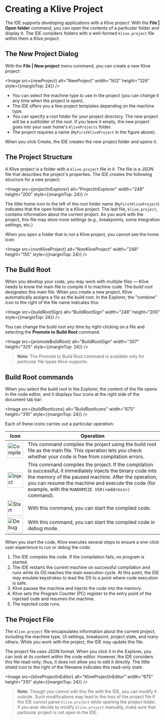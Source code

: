 
# Creating a Klive Project

The IDE supports developing applications with a *Klive project*. With the **File | Open folder** command, you can open the contents of a particular folder and display it. The IDE considers folders with a well-formed `klive.project` file within them a *Klive project*.

## The New Project Dialog

With the **File | New project** menu command, you can create a new Klive project:

<Image src={newProject} alt="NewProject" width="502" height="326" style={{marginTop: 24}} />

- You can select the machine type to use in the project (you can change it any time when the project is open).
- The IDE offers you a few project templates depending on the machine type.
- You can specify a root folder for your project directory. The new project will be a subfolder of the root. If you leave it empty, the new project goes into your user home's `KliveProjects` folder.
- The project requires a name (`MyFirstKliveProject` in the figure above). 

When you click Create, the IDE creates the new project folder and opens it.

## The Project Structure

A Klive project is a folder with a `klive.project` file in it. The file is a JSON file that describes the project's properties. The IDE creates the following structure for a new project:

<Image src={projectInExplorer} alt="ProjectInExplorer" width="248" height="200" style={{marginTop: 24}} />

The little home icon to the left of the root folder name (`MyFirstKliveProject`) indicates that the open folder is a Klive project. The last file, `klive.project`, contains information about the current project. As you work with the project, this file may store more settings (e.g., breakpoints, some integration settings, etc.)

When you open a folder that is not a Klive project, you cannot see the home icon:

<Image src={nonKliveProject} alt="NonKliveProject" width="248" height="155" style={{marginTop: 24}} />

## The Build Root

When you develop your code, you may work with multiple files — Klive needs to know the main file to compile it to machine code. The *build root* designates this main file. When you create a new project, Klive automatically assigns a file as the build root. In the Explorer, the "combine" icon to the right of the file name indicates this:

<Image src={buildRootSign} alt="BuildRootSign" width="248" height="200" style={{marginTop: 24}} />

You can change the build root any time by right-clicking on a file and selecting the **Promote to Build Root** command.

<Image src={promoteBuildRoot} alt="BuildRootSign" width="307" height="325" style={{marginTop: 24}} />

> **Note**: The Promote to Build Root command is available only for particular file types Klive supports.

## Build Root commands

When you select the build root in the Explorer, the content of the file opens in the code editor, and it displays four icons at the right side of the document tab bar:

<Image src={buildRootIcons} alt="BuildRootIcons" width="675" height="310" style={{marginTop: 24}} />

Each of these icons carries out a particular operation:

| Icon | Operation |
| ---- | --------- |
| <Image src={compile} alt="Compile" width="50" height="50" /> | This command compiles the project using the build root file as the main file. This operation lets you check whether your code is free from compilation errors. |
| <Image src={inject} alt="Inject" width="50" height="50" /> | This command compiles the project. If the compilation is successful, it immediately injects the binary code into the memory of the paused machine. After the operation, you can resume the machine and execute the code (for example, with the `RANDOMIZE USR(<address>)` command). |
| <Image src={start} alt="Start" width="50" height="50" /> | With this command, you can start the compiled code. |
| <Image src={debug} alt="Debug" width="50" height="50" /> | With this command, you can start the compiled code in debug mode. |

When you start the code, Klive executes several steps to ensure a one-click user experience to run or debug the code:

1. The IDE compiles the code. If the compilation fails, no program is started.
2. The IDE restarts the current machine on successful compilation and runs while its OS reaches the main execution cycle. At this point, the IDE may emulate keystrokes to lead the OS to a point where code execution is safe.
3. Klive pauses the machine and injects the code into the memory.
4. Klive sets the Program Counter (PC) register to the entry point of the injected code and resumes the machine.
5. The injected code runs.

## The Project File

The `klive.project` file encapsulates information about the current project, including the machine type, UI settings, breakpoint, project state, and many others. While you work with the project, the IDE may update this file.

The project file uses JSON format. When you click it in the Explorer, you can look at its content within the code editor. However, the IDE considers this file read-only; thus, it does not allow you to edit it directly. The little shield icon to the right of the filename indicates this read-only state.

<Image src={kliveProjectInEditor} alt="KliveProjectInEditor" width="675" height="310" style={{marginTop: 24}} />

> **Note**: Though you cannot edit this file with the IDE, you can modify it outside. Such modifications may lead to the loss of the project file if the IDE cannot parse `klive.project` while opening the project folder. If you ever decide to modify `klive.project` manually, make sure that particular project is not open in the IDE.